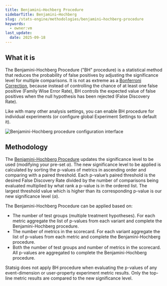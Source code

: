 ```yaml
---
title: Benjamini–Hochberg Procedure
sidebarTitle: Benjamini–Hochberg
slug: /stats-engine/methodologies/benjamini–hochberg-procedure
keywords:
  - owner:vm
last_update:
  date: 2025-09-18
---
```


## What it is
The Benjamini-Hochberg Procedure ("BH" procedure) is a statistical method that reduces the probability of false positives by adjusting the significance level for multiple comparisons. It is not as extreme as a [Bonferroni Correction](/stats-engine/methodologies/bonferroni-correction), because instead of controlling the chance of at least one false positive (Family Wise Error Rate), BH controls the expected value of false positives when the null hypothesis has been rejected (False Discovery Rate).

Like with many other analysis settings, you can enable BH procedure for individual experiments (or configure global Experiment Settings to default it). 
<Frame>
  <img src="https://github.com/user-attachments/assets/c865494e-0ae4-489c-a416-45848b4d10bc" alt="Benjamini-Hochberg procedure configuration interface" />
</Frame>


## Methodology
The [Benjamini-Hochberg Procedure](https://www.statisticshowto.com/benjamini-hochberg-procedure/) updates the significance level to be used (modifying your pre-set $\alpha$). The new significance level to be applied is calculated by sorting the p-values of metrics in ascending order and comparing with a paired threshold. Each p-value’s paired threshold is the desired False Discovery Rate divided by the number of comparisons being evaluated multiplied by what rank a p-value is in the ordered list. The largest threshold value which is higher than its corresponding p-value is our new significance level ($\alpha$).

The Benjamini-Hochberg Procedure can be applied based on:

- The number of test groups (multiple treatment hypotheses). For each metric aggregate the list of p-values from each variant and complete the Benjamini-Hochberg procedure.
- The number of metrics in the scorecard. For each variant aggregate the list of p-values from each metric and complete the Benjamini-Hochberg procedure.
- Both the number of test groups and number of metrics in the scorecard. All p-values are aggregated to complete the Benjamini-Hochberg procedure.

Statsig does not apply BH procedure when evaluating the p-values of any event-dimension or user-property experiment metric results. Only the top-line metric results are compared to the new significance level.
